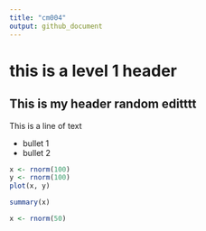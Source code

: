 ```yaml
---
title: "cm004"
output: github_document
---
```


# this is a level 1 header

## This is my header random editttt



This is a line of text

- bullet 1
- bullet 2

```r
x <- rnorm(100)
y <- rnorm(100)
plot(x, y)
```

```r
summary(x)
```

```r
x <- rnorm(50)
```



